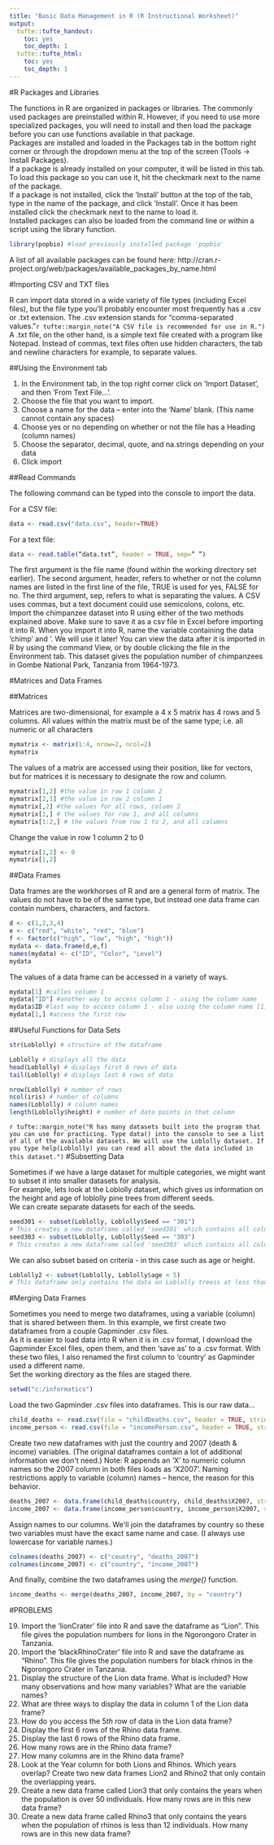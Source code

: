 ---
title: "Basic Data Management in R (R Instructional Worksheet)"
output:
  tufte::tufte_handout:
    toc: yes
    toc_depth: 1
  tufte::tufte_html:
    toc: yes
    toc_depth: 1
---

#R Packages and Libraries

The functions in R are organized in packages or libraries. The commonly used packages are preinstalled within R. However, if you need to use more specialized packages, you will need to install and then load the package before you can use functions available in that package.  
\vspace*{1\baselineskip}
Packages are installed and loaded in the Packages tab in the bottom right corner or through the dropdown menu at the top of the screen (Tools -&gt; Install Packages).  
\vspace*{1\baselineskip}
If a package is already installed on your computer, it will be listed in this tab. To load this package so you can use it, hit the checkmark next to the name of the package.  
\vspace*{1\baselineskip}
If a package is not installed, click the ‘Install’ button at the top of the tab, type in the name of the package, and click ‘Install’. Once it has been installed click the checkmark next to the name to load it.  
\vspace*{1\baselineskip}
Installed packages can also be loaded from the command line or within a script using the library function.  
```{r eval=FALSE}
library(popbio) #load previously installed package 'popbio'
```

A list of all available packages can be found here:
http://cran.r-project.org/web/packages/available_packages_by_name.html  

#Importing CSV and TXT files

R can import data stored in a wide variety of file types (including Excel files), but the file type you’ll probably encounter most frequently has a .csv or .txt extension. The .csv extension stands for “comma-separated values.”`r tufte::margin_note("A CSV file is recommended for use in R.")` A .txt file, on the other hand, is a simple text file created with a program like Notepad. Instead of commas, text files often use hidden characters, the tab and newline characters for example, to separate values.

##Using the Environment tab

1. In the Environment tab, in the top right corner click on ‘Import Dataset’, and then ‘From Text File…’.
2. Choose the file that you want to import.
3. Choose a name for the data – enter into the ‘Name’ blank. (This name cannot contain any spaces)
4. Choose yes or no depending on whether or not the file has a Heading (column names)
5. Choose the separator, decimal, quote, and na.strings depending on your data
6. Click import  

##Read Commands

The following command can be typed into the console to import the data.

For a CSV file:
```{r eval=FALSE}
data <- read.csv("data.csv", header=TRUE)
```

For a text file:
```{r eval=FALSE}
data <- read.table(“data.txt”, header = TRUE, sep=” ”)
```

The first argument is the file name (found within the working directory set earlier).
\vspace*{1\baselineskip}
The second argument, header, refers to whether or not the column names are listed in the first line of the file, TRUE is used for yes, FALSE for no.
\vspace*{1\baselineskip}
The third argument, sep, refers to what is separating the values. A CSV uses commas, but a text document could use semicolons, colons, etc.
\vspace*{1\baselineskip}
Import the chimpanzee dataset into R using either of the two methods explained above. Make sure to save it as a csv file in Excel before importing it into R. When you import it into R, name the variable containing the data ‘chimp’ and ‘. We will use it later! You can view the data after it is imported in R by using the command View, or by double clicking the file in the Environment tab. This dataset gives the population number of chimpanzees in Gombe National Park, Tanzania from 1964-1973.

#Matrices and Data Frames

##Matrices

Matrices are two-dimensional, for example a 4 x 5 matrix has 4 rows and 5 columns. All values within the matrix must be of the same type; i.e. all numeric or all characters

```{r}
mymatrix <- matrix(1:4, nrow=2, ncol=2)
mymatrix
```

The values of a matrix are accessed using their position, like for vectors, but for matrices it is necessary to designate the row and column.

```{r}
mymatrix[1,2] #the value in row 1 column 2
mymatrix[2,1] #the value in row 2 column 1
mymatrix[,2] #the values for all rows, column 2
mymatrix[1,] # the values for row 1, and all columns
mymatrix[1:2,] # the values from row 1 to 2, and all columns
```

Change the value in row 1 column 2 to 0
```{r}
mymatrix[1,2] <- 0
mymatrix[1,2]
```

##Data Frames

Data frames are the workhorses of R and are a general form of matrix. The values do not have to be of the same type, but instead one data frame can contain numbers, characters, and factors.

```{r}
d <- c(1,2,3,4)
e <- c("red", "white", "red", "blue")
f <- factor(c("high", "low", "high", "high"))
mydata <- data.frame(d,e,f)
names(mydata) <- c("ID", "Color", "Level")
mydata
```

The values of a data frame can be accessed in a variety of ways.

```{r}
mydata[1] #calles column 1
mydata["ID"] #another way to access column 1 - using the column name
mydata$ID #last way to access column 1 - also using the column name [1] 1 2 3 4
mydata[1,] #access the first row
```

##Useful Functions for Data Sets

```{r}
str(Loblolly) # structure of the dataframe
```
```{r eval=FALSE}
Loblolly # displays all the data
head(Loblolly) # displays first 6 rows of data
tail(Loblolly) # displays last 6 rows of data
```
```{r}
nrow(Loblolly) # number of rows
ncol(iris) # number of columns
names(Loblolly) # column names
length(Loblolly$height) # number of data points in that column
```
`r tufte::margin_note("R has many datasets built into the program that you can use for practicing. Type data() into the console to see a list of all of the available datasets. We will use the Loblolly dataset. If you type help(Loblolly) you can read all about the data included in this dataset.")`
#Subsetting Data

Sometimes if we have a large dataset for multiple categories, we might want to subset it into smaller datasets for analysis.  
\vspace*{1\baselineskip}
For example, lets look at the Loblolly dataset, which gives us information on the height and age of loblolly pine trees from different seeds.  
\vspace*{1\baselineskip}
We can create separate datasets for each of the seeds.  


```{r eval=FALSE}
seed301 <- subset(Loblolly, Loblolly$Seed == "301")
# This creates a new dataframe called 'seed301' which contains all columns of data for just the seed numbered 301
seed303 <- subset(Loblolly, Loblolly$Seed == "303")
# This creates a new dataframe called 'seed303' which contains all columns of data for just the seed numbered 303
```

We can also subset based on criteria - in this case such as age or height.

```{r eval=FALSE}
Loblolly2 <- subset(Loblolly, Loblolly$age < 5)
# This dataframe only contains the data on Loblolly treess at less than 5 years of age (only the trees at 3 years of age)
```

#Merging Data Frames

Sometimes you need to merge two dataframes, using a variable (column) that is shared between them. In this example, we first create two dataframes from a couple Gapminder .csv files.  
\vspace*{1\baselineskip}
As it is easier to load data into R when it is in .csv format, I download the Gapminder Excel files, open them, and then ‘save as’ to a .csv format. With these two files, I also renamed the first column to ‘country’ as Gapminder used a different name.  
\vspace*{1\baselineskip}
Set the working directory as the files are staged there.

```{r eval=FALSE}
setwd("c:/informatics")
```

Load the two Gapminder .csv files into dataframes. This is our raw data...

```{r eval=FALSE}
child_deaths <- read.csv(file = "childDeaths.csv", header = TRUE, stringsAsFactors = FALSE)
income_person <- read.csv(file = "incomePerson.csv", header = TRUE, stringsAsFactors = FALSE)
```

Create two new dataframes with just the country and 2007 (death &amp; income) variables. (The original dataframes contain a lot of additional information we don&#39;t need.) Note: R appends an ‘X’ to numeric column names so the 2007 column in both files loads as ‘X2007’. Naming restrictions apply to variable (column) names – hence, the reason for this behavior.

```{r eval=FALSE}
deaths_2007 <- data.frame(child_deaths$country, child_deaths$X2007, stringsAsFactors = FALSE)
income_2007 <- data.frame(income_person$country, income_person$X2007, stringsAsFactors = FALSE) 
```

Assign names to our columns. We&#39;ll join the dataframes by country so these two variables must have the exact same name and case. (I always use lowercase for variable names.)

```{r eval=FALSE}
colnames(deaths_2007) <- c("country", "deaths_2007")
colnames(income_2007) <- c("country", "income_2007")
```

And finally, combine the two dataframes using the *merge()* function.

```{r eval=FALSE}
income_deaths <- merge(deaths_2007, income_2007, by = "country")
```

\newpage
#PROBLEMS

19. Import the ‘lionCrater’ file into R and save the dataframe as "Lion". This file gives the population numbers for lions in the Ngorongoro Crater in Tanzania.  
\vspace*{1\baselineskip}
20. Import the ‘blackRhinoCrater’ file into R and save the dataframe as “Rhino”. This file gives the population numbers for black rhinos in the Ngorongoro Crater in Tanzania.  
\vspace*{1\baselineskip}
21. Display the structure of the Lion data frame. What is included? How many observations and how many variables? What are the variable names?  
\vspace*{1\baselineskip}
22. What are three ways to display the data in column 1 of the Lion data frame?  
\vspace*{1\baselineskip}
23. How do you access the $5th$ row of data in the Lion data frame?  
\vspace*{1\baselineskip}
24. Display the first $6$ rows of the Rhino data frame.  
\vspace*{1\baselineskip}
25. Display the last $6$ rows of the Rhino data frame.  
\vspace*{1\baselineskip}
26. How many rows are in the Rhino data frame?  
\vspace*{1\baselineskip}
27. How many columns are in the Rhino data frame?  
\vspace*{1\baselineskip}
28. Look at the Year column for both Lions and Rhinos. Which years overlap? Create two new data frames Lion2 and Rhino2 that only contain the overlapping years.  
\vspace*{1\baselineskip}
29. Create a new data frame called Lion3 that only contains the years when the population is over $50$ individuals. How many rows are in this new data frame?  
\vspace*{1\baselineskip}
30. Create a new data frame called Rhino3 that only contains the years when the population of rhinos is less than $12$ individuals. How many rows are in this new data frame?  

